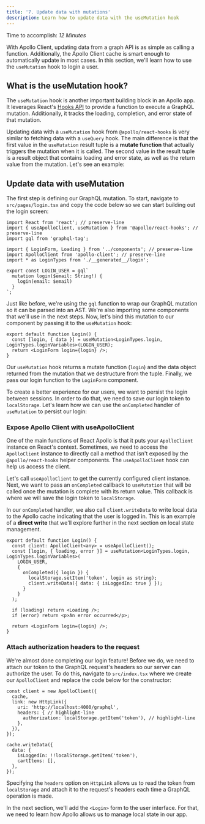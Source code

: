 ```yaml
---
title: '7. Update data with mutations'
description: Learn how to update data with the useMutation hook
---
```



Time to accomplish: _12 Minutes_

With Apollo Client, updating data from a graph API is as simple as calling a function. Additionally, the Apollo Client cache is smart enough to automatically update in most cases. In this section, we'll learn how to use the `useMutation` hook to login a user.

## What is the useMutation hook?

The `useMutation` hook is another important building block in an Apollo app. It leverages React's [Hooks API](https://reactjs.org/docs/hooks-intro.html) to provide a function to execute a GraphQL mutation. Additionally, it tracks the loading, completion, and error state of that mutation.

Updating data with a `useMutation` hook from `@apollo/react-hooks` is very similar to fetching data with a `useQuery` hook. The main difference is that the first value in the `useMutation` result tuple is a **mutate function** that actually triggers the mutation when it is called. The second value in the result tuple is a result object that contains loading and error state, as well as the return value from the mutation. Let's see an example:

## Update data with useMutation

The first step is defining our GraphQL mutation. To start, navigate to `src/pages/login.tsx` and copy the code below so we can start building out the login screen:

<MultiCodeBlock>

```tsx:title=src/pages/login.tsx
import React from 'react'; // preserve-line
import { useApolloClient, useMutation } from '@apollo/react-hooks'; // preserve-line
import gql from 'graphql-tag';

import { LoginForm, Loading } from '../components'; // preserve-line
import ApolloClient from 'apollo-client'; // preserve-line
import * as LoginTypes from './__generated__/login';

export const LOGIN_USER = gql`
  mutation login($email: String!) {
    login(email: $email)
  }
`;
```

</MultiCodeBlock>

Just like before, we're using the `gql` function to wrap our GraphQL mutation so it can be parsed into an AST. We're also importing some components that we'll use in the next steps. Now, let's bind this mutation to our component by passing it to the `useMutation` hook:

<MultiCodeBlock>

```tsx:title=src/pages/login.tsx
export default function Login() {
  const [login, { data }] = useMutation<LoginTypes.login, LoginTypes.loginVariables>(LOGIN_USER);
  return <LoginForm login={login} />;
}
```

</MultiCodeBlock>

Our `useMutation` hook returns a mutate function (`login`) and the data object returned from the mutation that we destructure from the tuple. Finally, we pass our login function to the `LoginForm` component.

To create a better experience for our users, we want to persist the login between sessions. In order to do that, we need to save our login token to `localStorage`. Let's learn how we can use the `onCompleted` handler of `useMutation` to persist our login:

### Expose Apollo Client with useApolloClient

One of the main functions of React Apollo is that it puts your `ApolloClient` instance on React's context. Sometimes, we need to access the `ApolloClient` instance to directly call a method that isn't exposed by the `@apollo/react-hooks` helper components. The `useApolloClient` hook can help us access the client.

Let's call `useApolloClient` to get the currently configured client instance. Next, we want to pass an `onCompleted` callback to `useMutation` that will be called once the mutation is complete with its return value. This callback is where we will save the login token to `localStorage`.

In our `onCompleted` handler, we also call `client.writeData` to write local data to the Apollo cache indicating that the user is logged in. This is an example of a **direct write** that we'll explore further in the next section on local state management.

<MultiCodeBlock>

```tsx{2,6-9}:title=src/pages/login.tsx
export default function Login() {
  const client: ApolloClient<any> = useApolloClient();
  const [login, { loading, error }] = useMutation<LoginTypes.login, LoginTypes.loginVariables>(
    LOGIN_USER,
    {
      onCompleted({ login }) {
        localStorage.setItem('token', login as string);
        client.writeData({ data: { isLoggedIn: true } });
      }
    }
  );

  if (loading) return <Loading />;
  if (error) return <p>An error occurred</p>;

  return <LoginForm login={login} />;
}
```

</MultiCodeBlock>

### Attach authorization headers to the request

We're almost done completing our login feature! Before we do, we need to attach our token to the GraphQL request's headers so our server can authorize the user. To do this, navigate to `src/index.tsx` where we create our `ApolloClient` and replace the code below for the constructor:

<MultiCodeBlock>

```tsx:title=src/index.tsx
const client = new ApolloClient({
  cache,
  link: new HttpLink({
    uri: 'http://localhost:4000/graphql',
    headers: { // highlight-line
      authorization: localStorage.getItem('token'), // highlight-line
    },
  }),
});

cache.writeData({
  data: {
    isLoggedIn: !!localStorage.getItem('token'),
    cartItems: [],
  },
});
```

</MultiCodeBlock>

Specifying the `headers` option on `HttpLink` allows us to read the token from `localStorage` and attach it to the request's headers each time a GraphQL operation is made.

In the next section, we'll add the `<Login>` form to the user interface. For that, we need to learn how Apollo allows us to manage local state in our app.
